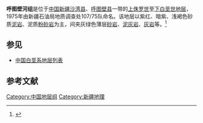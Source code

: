 {{Infobox rockunit
| name           = 呼图壁河组
| period         = 下白垩世
| age            = 
| image          = 
| imagesize      = 
| caption        = 
| type           = [[组_(地质学)|组]]
| prilithology   = 紫红、暗紫、浅褐色砂质[[泥岩|泥岩]]、泥质[[粉砂岩|粉砂岩]]
| otherlithology = 灰绿色薄层[[砂岩|砂岩]]、[[泥灰岩|泥灰岩]]、[[灰岩|灰岩]]等
| namedfor       = 
| namedby        = 新疆石油局地质调查处107/75队
| region         = [[新疆|新疆]][[沙湾县|沙湾县]]、[[呼图壁县|呼图壁县]]一带
| country        = {{PRC}}
| coordinates    =
| unitof         =
| subunits       = 
| underlies      = [[胜金口组|胜金口组]]
| overlies       = [[清水河组|清水河组]]
| thickness      = 
| extent         =
| area           = 
| map            = 
| map_caption    = 
}}
'''呼图壁河组'''是位于[[中国|中国]][[新疆|新疆]][[沙湾县|沙湾县]]、[[呼图壁县|呼图壁县]]一带的[[上侏罗世|上侏罗世]]至[[下白垩世|下白垩世]][[地层|地层]]，1975年由新疆石油局地质调查处107/75队命名。该地层以紫红、暗紫、浅褐色砂质[[泥岩|泥岩]]、泥质[[粉砂岩|粉砂岩]]为主，间夹灰绿色薄层[[砂岩|砂岩]]、[[泥灰岩|泥灰岩]]、[[灰岩|灰岩]]等。<ref>{{cite book | title=《中国岩石地层辞典》 | publisher=中国地质大学出版社 | author=高振家、陈克强、魏家庸 | year=2000}}</ref>

== 参见 ==
* [[中国白垩系地层列表|中国白垩系地层列表]]

== 参考文献 ==
{{Reflist}}

{{地质小作品}}

[[Category:中国地层组|Category:中国地层组]]
[[Category:新疆地理|Category:新疆地理]]